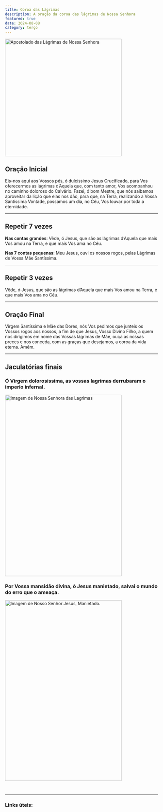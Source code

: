 ```yaml
---
title: Coroa das Lágrimas
description: A oração da coroa das lágrimas de Nossa Senhora
featured: true
date: 2024-08-08
category: terço
---
```


<Image
  src="/images/cp.jpg"
  width="384"
  height="386"
  alt="Apostolado das Lágrimas de Nossa Senhora"
  priority="true"
/>

## Oração Inicial

Eis-nos aqui aos Vossos pés, ó dulcíssimo Jesus Crucificado, para Vos oferecermos as lágrimas d’Aquela que, com tanto amor, Vos acompanhou no caminho doloroso do Calvário. Fazei, ó bom Mestre, que nós saibamos aproveitar da lição que elas nos dão, para que, na Terra, realizando a Vossa Santíssima Vontade, possamos um dia, no Céu, Vos louvar por toda a eternidade.

---

## Repetir 7 vezes

<b>Nas contas grandes</b>: Vêde, ó Jesus, que são as lágrimas d’Aquela que mais
Vos amou na Terra, e que mais Vos ama no Céu.

<span className="break" />

<b>Nas 7 contas pequenas</b>: Meu Jesus, ouvi os nossos rogos, pelas Lágrimas de
Vossa Mãe Santíssima.

---

## Repetir 3 vezes

Vêde, ó Jesus, que são as lágrimas d’Aquela que mais Vos amou na Terra, e que mais Vos ama no Céu.

---

## Oração Final

Virgem Santíssima e Mãe das Dores, nós Vos pedimos que junteis os Vossos rogos aos nossos, a fim de que Jesus, Vosso Divino Filho, a quem nos dirigimos em nome das Vossas lágrimas de Mãe, ouça as nossas preces e nos conceda, com as graças que desejamos, a coroa da vida eterna. Amém.

---

## Jaculatórias finais

### Ó Virgem dolorosissima, as vossas lagrimas derrubaram o imperio infernal.

<Image
  src="/images/nsl.png"
  width="384"
  height="596"
  alt="Imagem de Nossa Senhora das Lagrimas"
/>

### Por Vossa mansidão divina, ò Jesus manietado, salvai o mundo do erro que o ameaça.

<Image
  src="/images/Jesus.jpg"
  width="384"
  height="594"
  alt="Imagem de Nosso Senhor Jesus, Manietado."
/>

<br />

---

### Links úteis:

<Youtube
  id="tTSS3j-28gQ?si=I_t-WkoajfWrdwVP"
  title="Coroa das Lágrimas de Nossa Senhora com o Padre Alex Nogueira"
/>

<br />

<Youtube
  id="iZOHoERKdlI?si=mtLfsH80QPWYYfmF"
  title="A profecia de Nossa Senhora das Lágrimas para o Brasil com o prof. Raphael Tonon"
/>

<br />

<Youtube
  id="bgvUQNsrIhQ?si=hDk-Xuhg-sp1Lfwc"
  title="As Promessas de Nossa Senhora das lágrimas - Raphael Tonon | Instituto Hesed"
/>
